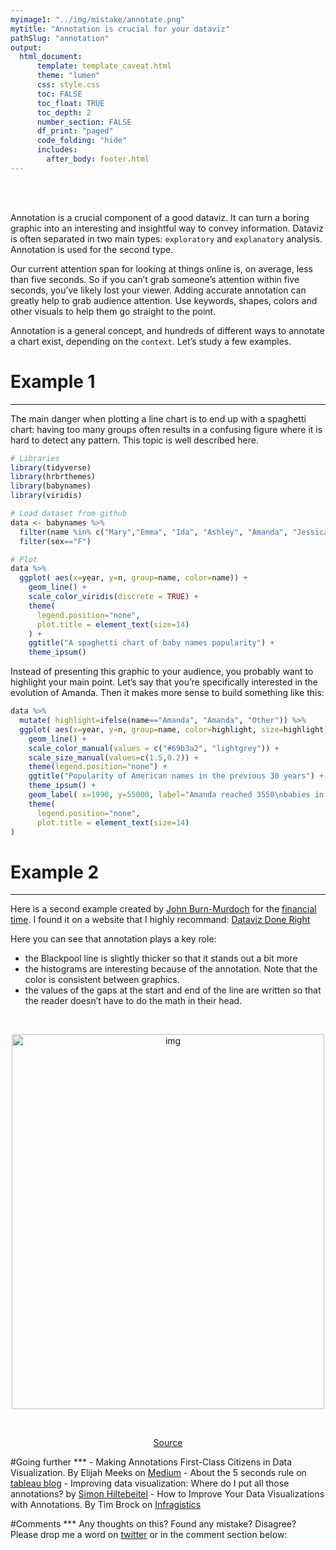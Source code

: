 ```yaml
---
myimage1: "../img/mistake/annotate.png"
mytitle: "Annotation is crucial for your dataviz"
pathSlug: "annotation"
output:
  html_document:
      template: template_caveat.html
      theme: "lumen"
      css: style.css
      toc: FALSE
      toc_float: TRUE
      toc_depth: 2
      number_section: FALSE
      df_print: "paged"
      code_folding: "hide"
      includes:
        after_body: footer.html
---
```


<br><br>
<div class="mycontent">

Annotation is a crucial component of a good dataviz. It can turn a boring graphic into an interesting and insightful way to convey information. Dataviz is often separated in two main types: `exploratory` and `explanatory` analysis. Annotation is used for the second type.

Our current attention span for looking at things online is, on average, less than five seconds. So if you can’t grab someone’s attention within five seconds, you’ve likely lost your viewer. Adding accurate annotation can greatly help to grab audience attention. Use keywords, shapes, colors and other visuals to help them go straight to the point.

Annotation is a general concept, and hundreds of different ways to annotate a chart exist, depending on the `context`. Let's study a few examples.


# Example 1
***

The main danger when plotting a line chart is to end up with a spaghetti chart: having too many groups often results in a confusing figure where it is hard to detect any pattern. This topic is well described here.

```r
# Libraries
library(tidyverse)
library(hrbrthemes)
library(babynames)
library(viridis)

# Load dataset from github
data <- babynames %>%
  filter(name %in% c("Mary","Emma", "Ida", "Ashley", "Amanda", "Jessica",    "Patricia", "Linda", "Deborah",   "Dorothy", "Betty", "Helen")) %>%
  filter(sex=="F")

# Plot
data %>%
  ggplot( aes(x=year, y=n, group=name, color=name)) +
    geom_line() +
    scale_color_viridis(discrete = TRUE) +
    theme(
      legend.position="none",
      plot.title = element_text(size=14)
    ) +
    ggtitle("A spaghetti chart of baby names popularity") +
    theme_ipsum()
```

Instead of presenting this graphic to your audience, you probably want to highlight your main point. Let's say that you're specifically interested in the evolution of Amanda. Then it makes more sense to build something like this:
```r
data %>%
  mutate( highlight=ifelse(name=="Amanda", "Amanda", "Other")) %>%
  ggplot( aes(x=year, y=n, group=name, color=highlight, size=highlight)) +
    geom_line() +
    scale_color_manual(values = c("#69b3a2", "lightgrey")) +
    scale_size_manual(values=c(1.5,0.2)) +
    theme(legend.position="none") +
    ggtitle("Popularity of American names in the previous 30 years") +
    theme_ipsum() +
    geom_label( x=1990, y=55000, label="Amanda reached 3550\nbabies in 1970", size=4, color="#69b3a2") +
    theme(
      legend.position="none",
      plot.title = element_text(size=14)
)
```


# Example 2
***

Here is a second example created by [John Burn-Murdoch](https://twitter.com/jburnmurdoch) for the [financial time](https://www.ft.com/content/b6dbf34e-c987-11e7-aa33-c63fdc9b8c6c). I found it on a website that I highly recommand: [Dataviz Done Right](http://www.datavizdoneright.com/2017/12/blackpool.html)

Here you can see that annotation plays a key role:

- the Blackpool line is slightly thicker so that it stands out a bit more
- the histograms are interesting because of the annotation. Note that the color is consistent between graphics.
- the values of the gaps at the start and end of the line are written so that the reader doesn't have to do the math in their head.

<br>

<center>
<img src="IMG/annotation_good.jpg" alt="img" width="500" height="600">
</center>

<br>

<center>[Source](http://www.datavizdoneright.com/2017/12/blackpool.html)</center>







#Going further
***
- Making Annotations First-Class Citizens in Data Visualization. By Elijah Meeks on [Medium](https://medium.com/@Elijah_Meeks/making-annotations-first-class-citizens-in-data-visualization-21db6383d3fe)
- About the 5 seconds rule on [tableau blog](https://www.tableau.com/about/blog/2016/5/5-tips-effective-visual-data-communication-54174)
- Improving data visualization: Where do I put all those annotations? by [Simon Hiltebeitel](https://www.usaidassist.org/blog/improving-data-visualization-where-do-i-put-all-those-annotations)
- How to Improve Your Data Visualizations with Annotations. By Tim Brock on [Infragistics](https://www.infragistics.com/community/blogs/b/tim_brock/posts/annotate-wisely)


#Comments
***
Any thoughts on this? Found any mistake? Disagree? Please drop me a word on [twitter](https://twitter.com/R_Graph_Gallery) or in the comment section below:
<br>



</div>









